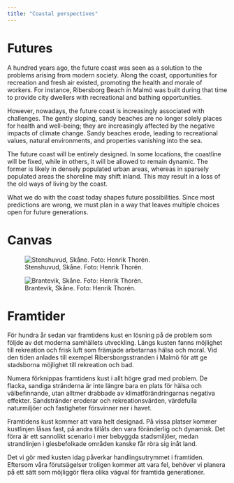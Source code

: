 ```yaml
---
title: "Coastal perspectives"
---
```


# Futures

A hundred years ago, the future coast was seen as a solution to the problems arising from modern society. Along the coast, opportunities for recreation and fresh air existed, promoting the health and morale of workers. For instance, Ribersborg Beach in Malmö was built during that time to provide city dwellers with recreational and bathing opportunities. 

However, nowadays, the future coast is increasingly associated with challenges. The gently sloping, sandy beaches are no longer solely places for health and well-being; they are increasingly affected by the negative impacts of climate change. Sandy beaches erode, leading to recreational values, natural environments, and properties vanishing into the sea. 

The future coast will be entirely designed. In some locations, the coastline will be fixed, while in others, it will be allowed to remain dynamic. The former is likely in densely populated urban areas, whereas in sparsely populated areas the shoreline may shift inland. This may result in a loss of the old ways of living by the coast. 

What we do with the coast today shapes future possibilities. Since most predictions are wrong, we must plan in a way that leaves multiple choices open for future generations. 

# Canvas

![Stenshuvud, Skåne. Foto: Henrik Thorén.](../img/framtid_vepa.jpg)

![Brantevik, Skåne. Foto: Henrik Thorén.](../img/framtid_liten.jpg)

# Framtider

För hundra år sedan var framtidens kust en lösning på de problem som följde av det moderna samhällets utveckling. Längs kusten fanns möjlighet till rekreation och frisk luft som främjade arbetarnas hälsa och moral. Vid den tiden anlades till exempel Ribersborgsstranden i Malmö för att ge stadsborna möjlighet till rekreation och bad.

Numera förknippas framtidens kust i allt högre grad med problem. De flacka, sandiga stränderna är inte längre bara en plats för hälsa och välbefinnande, utan alltmer drabbade av klimatförändringarnas negativa effekter. Sandstränder eroderar och rekreationsvärden, värdefulla naturmiljöer och fastigheter försvinner ner i havet.

Framtidens kust kommer att vara helt designad. På vissa platser kommer kustlinjen låsas fast, på andra tillåts den vara föränderlig och dynamisk. Det förra är ett sannolikt scenario i mer bebyggda stadsmiljöer, medan strandlinjen i glesbefolkade områden kanske får röra sig inåt land. 

Det vi gör med kusten idag påverkar handlingsutrymmet i framtiden. Eftersom våra förutsägelser troligen kommer att vara fel, behöver vi planera på ett sätt som möjliggör flera olika vägval för framtida generationer.
